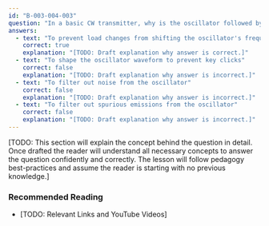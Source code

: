 ```yaml
---
id: "B-003-004-003"
question: "In a basic CW transmitter, why is the oscillator followed by a driver/buffer stage?"
answers:
  - text: "To prevent load changes from shifting the oscillator's frequency"
    correct: true
    explanation: "[TODO: Draft explanation why answer is correct.]"
  - text: "To shape the oscillator waveform to prevent key clicks"
    correct: false
    explanation: "[TODO: Draft explanation why answer is incorrect.]"
  - text: "To filter out noise from the oscillator"
    correct: false
    explanation: "[TODO: Draft explanation why answer is incorrect.]"
  - text: "To filter out spurious emissions from the oscillator"
    correct: false
    explanation: "[TODO: Draft explanation why answer is incorrect.]"
---
```


[TODO: This section will explain the concept behind the question in detail. Once drafted the reader will understand all necessary concepts to answer the question confidently and correctly. The lesson will follow pedagogy best-practices and assume the reader is starting with no previous knowledge.]

### Recommended Reading

- [TODO: Relevant Links and YouTube Videos]
